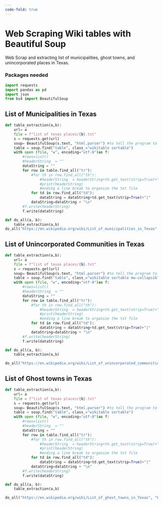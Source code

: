 ```yaml
---
code-fold: true
---
```


# Web Scraping Wiki tables with Beautiful Soup 

Web Scrap and extracting list of municipalities, ghost towns, and unincorporated places in Texas.

### Packages needed {.unnumbered}

```python
import requests
import pandas as pd
import json 
from bs4 import BeautifulSoup 
```

## List of Municipalities in Texas {.unnumbered}

```python
def table_extraction(a,b):
    url= a 
    file = f"list of texas places/{b}.txt" 
    s = requests.get(url)
    soup= BeautifulSoup(s.text, "html.parser") #to tell the program to read the site as HTML (lxml)
    table = soup.find("table", class_="wikitable sortable")
    with open (file, "w", encoding="utf-8")as f: 
        #rows=list()
        #headerString  = ""
        dataString = ""
        for row in table.find_all("tr"):   
            #for th in row.find_all("th"): 
                #headerString  = headerString+th.get_text(strip=True)+"|"
                #print(headerString)
                #ending a line break to organize the txt file
            for td in row.find_all("td"):
                dataString = dataString+td.get_text(strip=True)+"|"
            dataString=dataString + "\n"
        #f.write(headerString)       
        f.write(dataString)

def do_all(a, b):
    table_extraction(a,b)
do_all("https://en.wikipedia.org/wiki/List_of_municipalities_in_Texas","List of municipalities in Texas")
```
## List of Unincorporated Communities in Texas {.unnumbered}
```python

def table_extraction(a,b):
    url= a 
    file = f"list of texas places/{b}.txt" 
    s = requests.get(url)
    soup= BeautifulSoup(s.text, "html.parser") #to tell the program to read the site as HTML (lxml)
    table = soup.find("table", class_="wikitable sortable mw-collapsible")
    with open (file, "w", encoding="utf-8")as f: 
        #rows=list()
        #headerString  = ""
        dataString = ""
        for row in table.find_all("tr"):   
            #for th in row.find_all("th"): 
                #headerString  = headerString+th.get_text(strip=True)+"|"
                #print(headerString)
                #ending a line break to organize the txt file
            for td in row.find_all("td"):
                dataString = dataString+td.get_text(strip=True)+"|"
            dataString=dataString + "\n"
        #f.write(headerString)       
        f.write(dataString)

def do_all(a, b):
    table_extraction(a,b)

do_all("https://en.wikipedia.org/wiki/List_of_unincorporated_communities_in_Texas", "List of unincorporated communities in Texas")
```

## List of Ghost towns in Texas {.unnumbered}
```python
def table_extraction(a,b):
    url= a 
    file = f"list of texas places/{b}.txt" 
    s = requests.get(url)
    soup= BeautifulSoup(s.text, "html.parser") #to tell the program to read the site as HTML (lxml)
    table = soup.find("table", class_="wikitable sortable")
    with open (file, "w", encoding="utf-8")as f: 
        #rows=list()
        #headerString  = ""
        dataString = ""
        for row in table.find_all("tr"):   
            #for th in row.find_all("th"): 
                #headerString  = headerString+th.get_text(strip=True)+"|"
                #print(headerString)
                #ending a line break to organize the txt file
            for td in row.find_all("td"):
                dataString = dataString+td.get_text(strip=True)+"|"
            dataString=dataString + "\n"
        #f.write(headerString)       
        f.write(dataString)

def do_all(a, b):
    table_extraction(a,b)

do_all("https://en.wikipedia.org/wiki/List_of_ghost_towns_in_Texas", "List of ghost towns in Texas")
```

